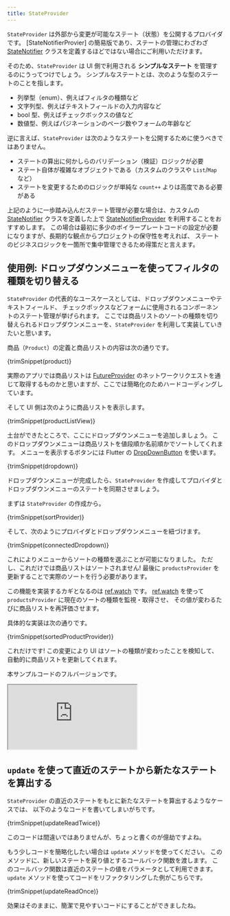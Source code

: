```yaml
---
title: StateProvider
---
```



`StateProvider` は外部から変更が可能なステート（状態）を公開するプロバイダです。
[StateNotifierProvier] の簡易版であり、ステートの管理にわざわざ [StateNotifier] クラスを定義するほどではない場合にご利用いただけます。

そのため、`StateProvider` は UI 側で利用される **シンプルなステート** を管理するのにうってつけでしょう。
シンプルなステートとは、次のような型のステートのことを指します。

- 列挙型（enum）、例えばフィルタの種類など
- 文字列型、例えばテキストフィールドの入力内容など
- bool 型、例えばチェックボックスの値など
- 数値型、例えばパジネーションのページ数やフォームの年齢など

逆に言えば、`StateProvider` は次のようなステートを公開するために使うべきではありません。

- ステートの算出に何かしらのバリデーション（検証）ロジックが必要
- ステート自体が複雑なオブジェクトである（カスタムのクラスや `List`/`Map` など）
- ステートを変更するためのロジックが単純な `count++` よりは高度である必要がある

上記のように一歩踏み込んだステート管理が必要な場合は、カスタムの [StateNotifier]
クラスを定義した上で [StateNotifierProvider] を利用することをおすすめします。
この場合は最初に多少のボイラープレートコードの設定が必要になりますが、長期的な観点からプロジェクトの保守性を考えれば、
ステートのビジネスロジックを一箇所で集中管理できるため得策だと言えます。

## 使用例: ドロップダウンメニューを使ってフィルタの種類を切り替える

`StateProvider` の代表的なユースケースとしては、ドロップダウンメニューやテキストフィールド、
チェックボックスなどフォームに使用されるコンポーネントのステート管理が挙げられます。
ここでは商品リストのソートの種類を切り替えられるドロップダウンメニューを、`StateProvider` を利用して実装していきたいと思います。

商品（`Product`）の定義と商品リストの内容は次の通りです。

<CodeBlock>{trimSnippet(product)}</CodeBlock>

実際のアプリでは商品リストは [FutureProvider] のネットワークリクエストを通じて取得するものかと思いますが、ここでは簡略化のためハードコーディングしています。

そして UI 側は次のように商品リストを表示します。

<CodeBlock>{trimSnippet(productListView)}</CodeBlock>

土台ができたところで、ここにドロップダウンメニューを追加しましょう。
このドロップダウンメニューは商品リストを値段順か名前順かでソートしてくれます。
メニューを表示するボタンには Flutter の
[DropDownButton](https://api.flutter.dev/flutter/material/DropdownButton-class.html) を使います。

<CodeBlock>{trimSnippet(dropdown)}</CodeBlock>

ドロップダウンメニューが完成したら、`StateProvider`
を作成してプロバイダとドロップダウンメニューのステートを同期させましょう。

まずは `StateProvider` の作成から。

<CodeBlock>{trimSnippet(sortProvider)}</CodeBlock>

そして、次のようにプロバイダとドロップダウンメニューを紐づけます。

<CodeBlock>{trimSnippet(connectedDropdown)}</CodeBlock>

これによりメニューからソートの種類を選ぶことが可能になりました。
ただし、これだけでは商品リストはソートされません!
最後に `productsProvider` を更新することで実際のソートを行う必要があります。

この機能を実装するカギとなるのは [ref.watch] です。
[ref.watch] を使って `productsProvider` に現在のソートの種類を監視・取得させ、
その値が変わるたびに商品リストを再評価させます。

具体的な実装は次の通りです。

<CodeBlock>{trimSnippet(sortedProductProvider)}</CodeBlock>

これだけです!
この変更により UI はソートの種類が変わったことを検知して、自動的に商品リストを更新してくれます。

本サンプルコードのフルバージョンです。

<iframe
  src="https://dartpad.dev/embed-flutter.html?gh_owner=rrousselGit&gh_repo=river_pod&gh_path=website%2Fdocs%2Fproviders%2Fstate_provider"
  style={{ border: 0, width: "100%", aspectRatio: "2/1.5" }}
></iframe>

## `update` を使って直近のステートから新たなステートを算出する

`StateProvider` の直近のステートをもとに新たなステートを算出するようなケースでは、
以下のようなコードを書いてしまいがちです。

<CodeBlock>{trimSnippet(updateReadTwice)}</CodeBlock>

このコードは間違いではありませんが、ちょっと書くのが億劫ですよね。

もう少しコードを簡略化したい場合は `update` メソッドを使ってください。
このメソッドに、新しいステートを戻り値とするコールバック関数を渡します。
このコールバック関数は直近のステートの値をパラメータとして利用できます。
`update` メソッドを使ってコードをリファクタリングした例がこちらです。

<CodeBlock>{trimSnippet(updateReadOnce)}</CodeBlock>

効果はそのままに、簡潔で見やすいコードにすることができましたね。

[ref.watch]: ../concepts/reading#refwatch-を使ってプロバイダを監視する
[ref.read]: ../concepts/reading#refread-を使ってプロバイダのステートを取得する
[statenotifierprovider]: ./state_notifier_provider
[futureprovider]: ./future_provider
[statenotifier]: https://pub.dev/documentation/state_notifier/latest/state_notifier/StateNotifier-class.html
[provider]: ./provider
[asyncvalue]: https://pub.dev/documentation/riverpod/latest/riverpod/AsyncValue-class.html
[future]: https://api.dart.dev/dart-async/Future-class.html
[family]: ../concepts/modifiers/family
